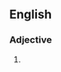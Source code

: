 ==English==

===Adjective===
{{en-adj}}

# {{lb|en|rare|proscribed}} {{alternative form of|painstaking|lang=en}}